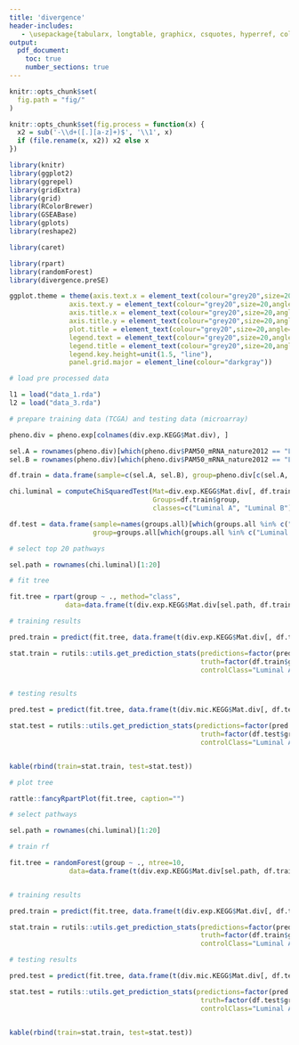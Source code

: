 ```yaml
---
title: 'divergence'
header-includes:
   - \usepackage{tabularx, longtable, graphicx, csquotes, hyperref, color}
output:
  pdf_document:
    toc: true
    number_sections: true
---
```


```r
knitr::opts_chunk$set(
  fig.path = "fig/"
)
```

```r
knitr::opts_chunk$set(fig.process = function(x) {
  x2 = sub('-\\d+([.][a-z]+)$', '\\1', x)
  if (file.rename(x, x2)) x2 else x
})
```


```r

library(knitr)
library(ggplot2)
library(ggrepel)
library(gridExtra)
library(grid)
library(RColorBrewer)
library(GSEABase)
library(gplots)
library(reshape2)

library(caret)

library(rpart)
library(randomForest)
library(divergence.preSE)

ggplot.theme = theme(axis.text.x = element_text(colour="grey20",size=20,angle=0,hjust=.5,vjust=.5,face="plain"),
               axis.text.y = element_text(colour="grey20",size=20,angle=0,hjust=1,vjust=0,face="plain"),  
               axis.title.x = element_text(colour="grey20",size=20,angle=0,hjust=.5,vjust=0,face="plain"),
               axis.title.y = element_text(colour="grey20",size=20,angle=90,hjust=.5,vjust=.5,face="plain"),
               plot.title = element_text(colour="grey20",size=20,angle=0,hjust=.5,vjust=0,face="plain"),
               legend.text = element_text(colour="grey20",size=20,angle=0,hjust=.5,vjust=0,face="plain"),
               legend.title = element_text(colour="grey20",size=20,angle=0,hjust=.5,vjust=0,face="plain"),
               legend.key.height=unit(1.5, "line"),
               panel.grid.major = element_line(colour="darkgray"))

```


\section{Luminal A vs Luminal B with KEGG pathways}


```r

# load pre processed data

l1 = load("data_1.rda")
l2 = load("data_3.rda")

```

```r

# prepare training data (TCGA) and testing data (microarray)

pheno.div = pheno.exp[colnames(div.exp.KEGG$Mat.div), ]

sel.A = rownames(pheno.div)[which(pheno.div$PAM50_mRNA_nature2012 == "Luminal A")]
sel.B = rownames(pheno.div)[which(pheno.div$PAM50_mRNA_nature2012 == "Luminal B")]

df.train = data.frame(sample=c(sel.A, sel.B), group=pheno.div[c(sel.A, sel.B), "PAM50_mRNA_nature2012"])

chi.luminal = computeChiSquaredTest(Mat=div.exp.KEGG$Mat.div[, df.train$sample],
                                    Groups=df.train$group,
                                    classes=c("Luminal A", "Luminal B"))

df.test = data.frame(sample=names(groups.all)[which(groups.all %in% c("Luminal A", "Luminal B"))], 
                     group=groups.all[which(groups.all %in% c("Luminal A", "Luminal B"))])

```


\subsection{Decision Tree}

```r

# select top 20 pathways

sel.path = rownames(chi.luminal)[1:20]

# fit tree

fit.tree = rpart(group ~ ., method="class", 
              data=data.frame(t(div.exp.KEGG$Mat.div[sel.path, df.train$sample]), group=df.train$group))

# training results

pred.train = predict(fit.tree, data.frame(t(div.exp.KEGG$Mat.div[, df.train$sample])), type="class")

stat.train = rutils::utils.get_prediction_stats(predictions=factor(pred.train), 
                                                truth=factor(df.train$group), 
                                                controlClass="Luminal A", caseClass="Luminal B")


# testing results

pred.test = predict(fit.tree, data.frame(t(div.mic.KEGG$Mat.div[, df.test$sample])), type="class")

stat.test = rutils::utils.get_prediction_stats(predictions=factor(pred.test), 
                                                truth=factor(df.test$group), 
                                                controlClass="Luminal A", caseClass="Luminal B")


kable(rbind(train=stat.train, test=stat.test))

```


```r

# plot tree

rattle::fancyRpartPlot(fit.tree, caption="")

```

\subsection{Random Forest}

```r

# select pathways

sel.path = rownames(chi.luminal)[1:20]

# train rf

fit.tree = randomForest(group ~ ., ntree=10, 
               data=data.frame(t(div.exp.KEGG$Mat.div[sel.path, df.train$sample]), group=factor(df.train$group)))


# training results

pred.train = predict(fit.tree, data.frame(t(div.exp.KEGG$Mat.div[, df.train$sample])), type="class")

stat.train = rutils::utils.get_prediction_stats(predictions=factor(pred.train), 
                                                truth=factor(df.train$group), 
                                                controlClass="Luminal A", caseClass="Luminal B")

# testing results

pred.test = predict(fit.tree, data.frame(t(div.mic.KEGG$Mat.div[, df.test$sample])), type="class")

stat.test = rutils::utils.get_prediction_stats(predictions=factor(pred.test), 
                                                truth=factor(df.test$group), 
                                                controlClass="Luminal A", caseClass="Luminal B")


kable(rbind(train=stat.train, test=stat.test))


```
















